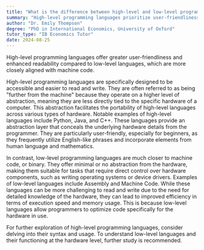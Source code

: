 ```yaml
---
title: "What is the difference between high-level and low-level programming languages?"
summary: "High-level programming languages prioritize user-friendliness and readability, whereas low-level languages are more closely aligned with machine code, offering less abstraction and greater control over hardware."
author: "Dr. Emily Thompson"
degree: "PhD in International Economics, University of Oxford"
tutor_type: "IB Economics Tutor"
date: 2024-08-25
---
```


High-level programming languages offer greater user-friendliness and enhanced readability compared to low-level languages, which are more closely aligned with machine code.

High-level programming languages are specifically designed to be accessible and easier to read and write. They are often referred to as being "further from the machine" because they operate on a higher level of abstraction, meaning they are less directly tied to the specific hardware of a computer. This abstraction facilitates the portability of high-level languages across various types of hardware. Notable examples of high-level languages include Python, Java, and C++. These languages provide an abstraction layer that conceals the underlying hardware details from the programmer. They are particularly user-friendly, especially for beginners, as they frequently utilize English-like phrases and incorporate elements from human language and mathematics.

In contrast, low-level programming languages are much closer to machine code, or binary. They offer minimal or no abstraction from the hardware, making them suitable for tasks that require direct control over hardware components, such as writing operating systems or device drivers. Examples of low-level languages include Assembly and Machine Code. While these languages can be more challenging to read and write due to the need for detailed knowledge of the hardware, they can lead to improved efficiency in terms of execution speed and memory usage. This is because low-level languages allow programmers to optimize code specifically for the hardware in use.

For further exploration of high-level programming languages, consider delving into their syntax and usage. To understand low-level languages and their functioning at the hardware level, further study is recommended.
    